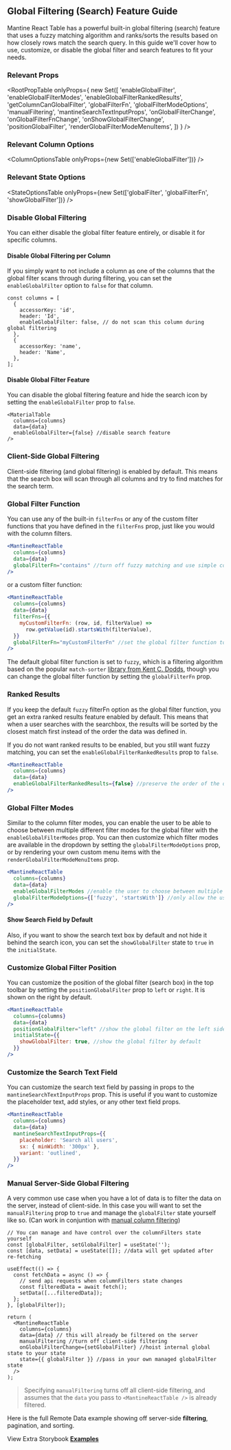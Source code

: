 
<Head>
  <title>
    {'Global Filtering/Search Feature Guide - Mantine React Table Docs'}
  </title>
  <meta
    name="description"
    content="How to use, customize, or disable the global filter and search features in Mantine React Table"
  />
</Head>

## Global Filtering (Search) Feature Guide

Mantine React Table has a powerful built-in global filtering (search) feature that uses a fuzzy matching algorithm and ranks/sorts the results based on how closely rows match the search query. In this guide we'll cover how to use, customize, or disable the global filter and search features to fit your needs.

### Relevant Props

<RootPropTable
  onlyProps={
    new Set([
      'enableGlobalFilter',
      'enableGlobalFilterModes',
      'enableGlobalFilterRankedResults',
      'getColumnCanGlobalFilter',
      'globalFilterFn',
      'globalFilterModeOptions',
      'manualFiltering',
      'mantineSearchTextInputProps',
      'onGlobalFilterChange',
      'onGlobalFilterFnChange',
      'onShowGlobalFilterChange',
      'positionGlobalFilter',
      'renderGlobalFilterModeMenuItems',
    ])
  }
/>

### Relevant Column Options

<ColumnOptionsTable onlyProps={new Set(['enableGlobalFilter'])} />

### Relevant State Options

<StateOptionsTable
  onlyProps={new Set(['globalFilter', 'globalFilterFn', 'showGlobalFilter'])}
/>

### Disable Global Filtering

You can either disable the global filter feature entirely, or disable it for specific columns.

#### Disable Global Filtering per Column

If you simply want to not include a column as one of the columns that the global filter scans through during filtering, you can set the `enableGlobalFilter` option to `false` for that column.

```tsx
const columns = [
  {
    accessorKey: 'id',
    header: 'Id',
    enableGlobalFilter: false, // do not scan this column during global filtering
  },
  {
    accessorKey: 'name',
    header: 'Name',
  },
];
```

#### Disable Global Filter Feature

You can disable the global filtering feature and hide the search icon by setting the `enableGlobalFilter` prop to `false`.

```tsx
<MaterialTable
  columns={columns}
  data={data}
  enableGlobalFilter={false} //disable search feature
/>
```

### Client-Side Global Filtering

Client-side filtering (and global filtering) is enabled by default. This means that the search box will scan through all columns and try to find matches for the search term.

### Global Filter Function

You can use any of the built-in `filterFns` or any of the custom filter functions that you have defined in the `filterFns` prop, just like you would with the column filters.

```jsx
<MantineReactTable
  columns={columns}
  data={data}
  globalFilterFn="contains" //turn off fuzzy matching and use simple contains filter function
/>
```

or a custom filter function:

```jsx
<MantineReactTable
  columns={columns}
  data={data}
  filterFns={{
    myCustomFilterFn: (row, id, filterValue) =>
      row.getValue(id).startsWith(filterValue),
  }}
  globalFilterFn="myCustomFilterFn" //set the global filter function to myCustomFilterFn
/>
```

The default global filter function is set to `fuzzy`, which is a filtering algorithm based on the popular `match-sorter` [library from Kent C. Dodds](https://www.npmjs.com/package/match-sorter), though you can change the global filter function by setting the `globalFilterFn` prop.

### Ranked Results

If you keep the default `fuzzy` filterFn option as the global filter function, you get an extra ranked results feature enabled by default. This means that when a user searches with the searchbox, the results will be sorted by the closest match first instead of the order the data was defined in.

If you do not want ranked results to be enabled, but you still want fuzzy matching, you can set the `enableGlobalFilterRankedResults` prop to `false`.

```jsx
<MantineReactTable
  columns={columns}
  data={data}
  enableGlobalFilterRankedResults={false} //preserve the order of the data when fuzzy match searching
/>
```

### Global Filter Modes

Similar to the column filter modes, you can enable the user to be able to choose between multiple different filter modes for the global filter with the `enableGlobalFilterModes` prop. You can then customize which filter modes are available in the dropdown by setting the `globalFilterModeOptions` prop, or by rendering your own custom menu items with the `renderGlobalFilterModeMenuItems` prop.

```jsx
<MantineReactTable
  columns={columns}
  data={data}
  enableGlobalFilterModes //enable the user to choose between multiple search filter modes
  globalFilterModeOptions={['fuzzy', 'startsWith']} //only allow the user to choose between fuzzy and startsWith filter modes
/>
```

#### Show Search Field by Default

Also, if you want to show the search text box by default and not hide it behind the search icon, you can set the `showGlobalFilter` state to `true` in the `initialState`.

### Customize Global Filter Position

You can customize the position of the global filter (search box) in the top toolbar by setting the `positionGlobalFilter` prop to `left` or `right`. It is shown on the right by default.

```jsx
<MantineReactTable
  columns={columns}
  data={data}
  positionGlobalFilter="left" //show the global filter on the left side of the top toolbar
  initialState={{
    showGlobalFilter: true, //show the global filter by default
  }}
/>
```

### Customize the Search Text Field

You can customize the search text field by passing in props to the `mantineSearchTextInputProps` prop. This is useful if you want to customize the placeholder text, add styles, or any other text field props.

```jsx
<MantineReactTable
  columns={columns}
  data={data}
  mantineSearchTextInputProps={{
    placeholder: 'Search all users',
    sx: { minWidth: '300px' },
    variant: 'outlined',
  }}
/>
```

<CustomizeComponentExample />

### Manual Server-Side Global Filtering

A very common use case when you have a lot of data is to filter the data on the server, instead of client-side. In this case you will want to set the `manualFiltering` prop to `true` and manage the `globalFilter` state yourself like so. (Can work in conjuntion with [manual column filtering](https://www.mantine-react-table.com/docs/guides/column-filtering#manual-server-side-column-filtering))

```tsx
// You can manage and have control over the columnFilters state yourself
const [globalFilter, setGlobalFilter] = useState('');
const [data, setData] = useState([]); //data will get updated after re-fetching

useEffect(() => {
  const fetchData = async () => {
    // send api requests when columnFilters state changes
    const filteredData = await fetch();
    setData([...filteredData]);
  };
}, [globalFilter]);

return (
  <MantineReactTable
    columns={columns}
    data={data} // this will already be filtered on the server
    manualFiltering //turn off client-side filtering
    onGlobalFilterChange={setGlobalFilter} //hoist internal global state to your state
    state={{ globalFilter }} //pass in your own managed globalFilter state
  />
);
```

> Specifying `manualFiltering` turns off all client-side filtering, and assumes that the `data` you pass to `<MantineReactTable />` is already filtered.

Here is the full Remote Data example showing off server-side **filtering**, pagination, and sorting.

<RemoteExample />

View Extra Storybook **[Examples](https://www.mantine-react-table.dev/?path=/story/features-search-examples)**
